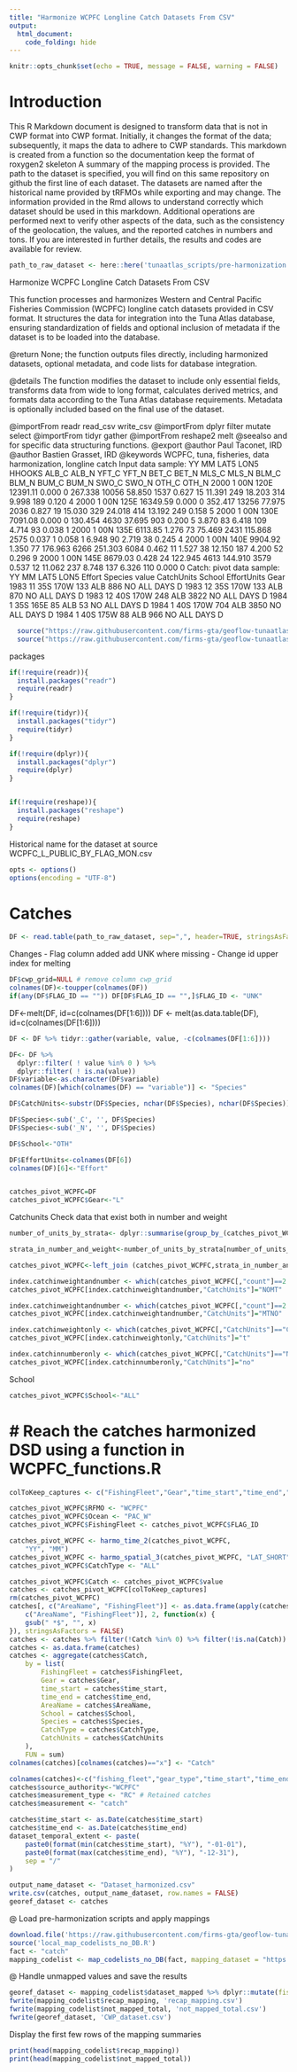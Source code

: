 ```yaml
---
title: "Harmonize WCPFC Longline Catch Datasets From CSV"
output: 
  html_document: 
    code_folding: hide
---
```

```r
knitr::opts_chunk$set(echo = TRUE, message = FALSE, warning = FALSE)
```

# Introduction

This R Markdown document is designed to transform data that is not in CWP format into CWP format.
Initially, it changes the format of the data; subsequently, it maps the data to adhere to CWP standards.
This markdown is created from a function so the documentation keep the format of roxygen2 skeleton
A summary of the mapping process is provided. The path to the dataset is specified, you will find on this same repository on github the first line of each dataset. The datasets are named after the historical name provided by tRFMOs while exporting and may change. The information provided in the Rmd allows to understand correctly which dataset should be used in this markdown.
Additional operations are performed next to verify other aspects of the data, such as the consistency of the geolocation, the values, and the reported catches in numbers and tons.
If you are interested in further details, the results and codes are available for review.

```r
path_to_raw_dataset <- here::here('tunaatlas_scripts/pre-harmonization', 'wcpfc', 'catch', 'data', 'WCPFC_L_PUBLIC_BY_FLAG_MON.csv')
```

Harmonize WCPFC Longline Catch Datasets From CSV

This function processes and harmonizes Western and Central Pacific Fisheries Commission (WCPFC)
longline catch datasets provided in CSV format. It structures the data for integration into the Tuna Atlas database,
ensuring standardization of fields and optional inclusion of metadata if the dataset is to be loaded into the database.


@return None; the function outputs files directly, including harmonized datasets, optional metadata,
        and code lists for database integration.

@details The function modifies the dataset to include only essential fields, transforms data from wide
         to long format, calculates derived metrics, and formats data according to the Tuna Atlas database requirements.
         Metadata is optionally included based on the final use of the dataset.

@importFrom readr read_csv write_csv
@importFrom dplyr filter mutate select
@importFrom tidyr gather
@importFrom reshape2 melt
@seealso \code{\link{harmo_time_2}} and \code{\link{harmo_spatial_3}} for specific data structuring functions.
@export
@author Paul Taconet, IRD \email{paul.taconet@ird.fr}
@author Bastien Grasset, IRD \email{bastien.grasset@ird.fr}
@keywords WCPFC, tuna, fisheries, data harmonization, longline catch
Input data sample:
YY MM LAT5 LON5   HHOOKS ALB_C ALB_N   YFT_C YFT_N   BET_C BET_N MLS_C MLS_N  BLM_C BLM_N  BUM_C BUM_N  SWO_C SWO_N OTH_C OTH_N
2000  1  00N 120E 12391.11 0.000     0 267.338 10056  58.850  1537 0.627    15 11.391   249 18.203   314  9.998   189 0.120     4
2000  1  00N 125E 16349.59 0.000     0 352.417 13256  77.975  2036 0.827    19 15.030   329 24.018   414 13.192   249 0.158     5
2000  1  00N 130E  7091.08 0.000     0 130.454  4630  37.695   903 0.200     5  3.870    83  6.418   109  4.714    93 0.038     1
2000  1  00N 135E  6113.85 1.276    73  75.469  2431 115.868  2575 0.037     1  0.058     1  6.948    90  2.719    38 0.245     4
2000  1  00N 140E  9904.92 1.350    77 176.963  6266 251.303  6084 0.462    11  1.527    38 12.150   187  4.200    52 0.296     9
2000  1  00N 145E  8679.03 0.428    24 122.945  4613 144.910  3579 0.537    12 11.062   237  8.748   137  6.326   110 0.000     0
Catch: pivot data sample:
YY MM LAT5 LON5 Effort Species value CatchUnits School EffortUnits Gear
1983 11  35S 170W    133     ALB   886         NO    ALL        DAYS    D
1983 12  35S 170W    133     ALB   870         NO    ALL        DAYS    D
1983 12  40S 170W    248     ALB  3822         NO    ALL        DAYS    D
1984  1  35S 165E     85     ALB    53         NO    ALL        DAYS    D
1984  1  40S 170W    704     ALB  3850         NO    ALL        DAYS    D
1984  1  40S 175W     88     ALB   966         NO    ALL        DAYS    D

```r
  source("https://raw.githubusercontent.com/firms-gta/geoflow-tunaatlas/master/sardara_functions/harmo_time_2.R")
  source("https://raw.githubusercontent.com/firms-gta/geoflow-tunaatlas/master/sardara_functions/harmo_spatial_3.R")
```

packages

```r
if(!require(readr)){
  install.packages("readr")
  require(readr)
}

if(!require(tidyr)){
  install.packages("tidyr")
  require(tidyr)
}

if(!require(dplyr)){
  install.packages("dplyr")
  require(dplyr)
}


if(!require(reshape)){
  install.packages("reshape")
  require(reshape)
}
```

Historical name for the dataset at source  WCPFC_L_PUBLIC_BY_FLAG_MON.csv

```r
opts <- options()
options(encoding = "UTF-8")
```

# Catches

```r
DF <- read.table(path_to_raw_dataset, sep=",", header=TRUE, stringsAsFactors=FALSE,strip.white=TRUE)
```

Changes
- Flag column added add UNK where missing
- Change id upper index for melting

```r
DF$cwp_grid=NULL # remove column cwp_grid
colnames(DF)<-toupper(colnames(DF))
if(any(DF$FLAG_ID == "")) DF[DF$FLAG_ID == "",]$FLAG_ID <- "UNK"
```

DF<-melt(DF, id=c(colnames(DF[1:6]))) 
DF <- melt(as.data.table(DF), id=c(colnames(DF[1:6]))) 

```r
DF <- DF %>% tidyr::gather(variable, value, -c(colnames(DF[1:6])))

DF<- DF %>% 
  dplyr::filter( ! value %in% 0 ) %>%
  dplyr::filter( ! is.na(value)) 
DF$variable<-as.character(DF$variable)
colnames(DF)[which(colnames(DF) == "variable")] <- "Species"

DF$CatchUnits<-substr(DF$Species, nchar(DF$Species), nchar(DF$Species))

DF$Species<-sub('_C', '', DF$Species)
DF$Species<-sub('_N', '', DF$Species)

DF$School<-"OTH"

DF$EffortUnits<-colnames(DF[6])    
colnames(DF)[6]<-"Effort"


catches_pivot_WCPFC=DF
catches_pivot_WCPFC$Gear<-"L"
```

Catchunits
Check data that exist both in number and weight

```r
number_of_units_by_strata<- dplyr::summarise(group_by_(catches_pivot_WCPFC,.dots=setdiff(colnames(catches_pivot_WCPFC),c("value","CatchUnits"))), count = n())

strata_in_number_and_weight<-number_of_units_by_strata[number_of_units_by_strata$count>1,]

catches_pivot_WCPFC<-left_join (catches_pivot_WCPFC,strata_in_number_and_weight,by=setdiff(colnames(strata_in_number_and_weight),"count"))

index.catchinweightandnumber <- which(catches_pivot_WCPFC[,"count"]==2 & catches_pivot_WCPFC[,"CatchUnits"]=="N")
catches_pivot_WCPFC[index.catchinweightandnumber,"CatchUnits"]="NOMT"

index.catchinweightandnumber <- which(catches_pivot_WCPFC[,"count"]==2 & catches_pivot_WCPFC[,"CatchUnits"]=="C")
catches_pivot_WCPFC[index.catchinweightandnumber,"CatchUnits"]="MTNO"

index.catchinweightonly <- which(catches_pivot_WCPFC[,"CatchUnits"]=="C")
catches_pivot_WCPFC[index.catchinweightonly,"CatchUnits"]="t"

index.catchinnumberonly <- which(catches_pivot_WCPFC[,"CatchUnits"]=="N")
catches_pivot_WCPFC[index.catchinnumberonly,"CatchUnits"]="no"
```

School

```r
catches_pivot_WCPFC$School<-"ALL"
```

# # Reach the catches harmonized DSD using a function in WCPFC_functions.R

```r
colToKeep_captures <- c("FishingFleet","Gear","time_start","time_end","AreaName","School","Species","CatchType","CatchUnits","Catch")

catches_pivot_WCPFC$RFMO <- "WCPFC"
catches_pivot_WCPFC$Ocean <- "PAC_W"
catches_pivot_WCPFC$FishingFleet <- catches_pivot_WCPFC$FLAG_ID

catches_pivot_WCPFC <- harmo_time_2(catches_pivot_WCPFC, 
	"YY", "MM")
catches_pivot_WCPFC <- harmo_spatial_3(catches_pivot_WCPFC, "LAT_SHORT", "LON_SHORT", 5, 6) 
catches_pivot_WCPFC$CatchType <- "ALL"

catches_pivot_WCPFC$Catch <- catches_pivot_WCPFC$value
catches <- catches_pivot_WCPFC[colToKeep_captures]
rm(catches_pivot_WCPFC)
catches[, c("AreaName", "FishingFleet")] <- as.data.frame(apply(catches[, 
	c("AreaName", "FishingFleet")], 2, function(x) {
	gsub(" *$", "", x)
}), stringsAsFactors = FALSE)
catches <- catches %>% filter(!Catch %in% 0) %>% filter(!is.na(Catch))
catches <- as.data.frame(catches)
catches <- aggregate(catches$Catch,
	by = list(
		FishingFleet = catches$FishingFleet,
		Gear = catches$Gear,
		time_start = catches$time_start,
		time_end = catches$time_end,
		AreaName = catches$AreaName,
		School = catches$School,
		Species = catches$Species,
		CatchType = catches$CatchType,
		CatchUnits = catches$CatchUnits
	),
	FUN = sum)
colnames(catches)[colnames(catches)=="x"] <- "Catch"

colnames(catches)<-c("fishing_fleet","gear_type","time_start","time_end","geographic_identifier","fishing_mode","species","measurement_type","measurement_unit","measurement_value")
catches$source_authority<-"WCPFC"
catches$measurement_type <- "RC" # Retained catches
catches$measurement <- "catch" 
```


```r
catches$time_start <- as.Date(catches$time_start)
catches$time_end <- as.Date(catches$time_end)
dataset_temporal_extent <- paste(
	paste0(format(min(catches$time_start), "%Y"), "-01-01"),
	paste0(format(max(catches$time_end), "%Y"), "-12-31"),
	sep = "/"
)

output_name_dataset <- "Dataset_harmonized.csv"
write.csv(catches, output_name_dataset, row.names = FALSE)
georef_dataset <- catches
```

@ Load pre-harmonization scripts and apply mappings

```r
download.file('https://raw.githubusercontent.com/firms-gta/geoflow-tunaatlas/master/tunaatlas_scripts/pre-harmonization/map_codelists_no_DB.R', destfile = 'local_map_codelists_no_DB.R')
source('local_map_codelists_no_DB.R')
fact <- "catch"
mapping_codelist <- map_codelists_no_DB(fact, mapping_dataset = "https://raw.githubusercontent.com/fdiwg/fdi-mappings/main/global/firms/gta/codelist_mapping_rfmos_to_global.csv", dataset_to_map = georef_dataset, mapping_keep_src_code = FALSE, summary_mapping = TRUE, source_authority_to_map = c("IATTC", "CCSBT", "WCPFC"))
```

@ Handle unmapped values and save the results

```r
georef_dataset <- mapping_codelist$dataset_mapped %>% dplyr::mutate(fishing_fleet = ifelse(fishing_fleet == 'UNK', 'NEI', fishing_fleet), gear_type = ifelse(gear_type == 'UNK', '99.9', gear_type))
fwrite(mapping_codelist$recap_mapping, 'recap_mapping.csv')
fwrite(mapping_codelist$not_mapped_total, 'not_mapped_total.csv')
fwrite(georef_dataset, 'CWP_dataset.csv')
```

Display the first few rows of the mapping summaries

```r
print(head(mapping_codelist$recap_mapping))
print(head(mapping_codelist$not_mapped_total))
```

